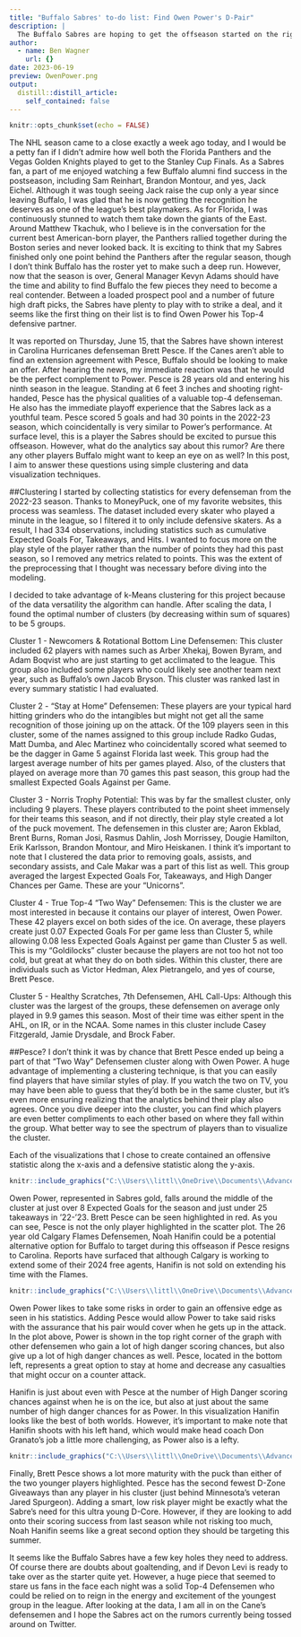 ```yaml
---
title: "Buffalo Sabres' to-do list: Find Owen Power's D-Pair"
description: |
  The Buffalo Sabres are hoping to get the offseason started on the right foot by finding Owen Power a linemate. By utilizing the K-Means clustering technique, I take a look at which defensemen around the league would be the best fit to play alongside the 20 year old stud. 
author:
  - name: Ben Wagner
    url: {}
date: 2023-06-19
preview: OwenPower.png
output:
  distill::distill_article:
    self_contained: false
---
```



```r
knitr::opts_chunk$set(echo = FALSE)
```


  
The NHL season came to a close exactly a week ago today, and I would be a petty fan if I didn't admire how well both the Florida Panthers and the Vegas Golden Knights played to get to the Stanley Cup Finals. As a Sabres fan, a part of me enjoyed watching a few Buffalo alumni find success in the postseason, including Sam Reinhart, Brandon Montour, and yes, Jack Eichel. Although it was tough seeing Jack raise the cup only a year since leaving Buffalo, I was glad that he is now getting the recognition he deserves as one of the league's best playmakers. As for Florida, I was continuously stunned to watch them take down the giants of the East. Around Matthew Tkachuk, who I believe is in the conversation for the current best American-born player, the Panthers rallied together during the Boston series and never looked back. It is exciting to think that my Sabres finished only one point behind the Panthers after the regular season, though I don't think Buffalo has the roster yet to make such a deep run. However, now that the season is over, General Manager Kevyn Adams should have the time and ability to find Buffalo the few pieces they need to become a real contender. Between a loaded prospect pool and a number of future high draft picks, the Sabres have plenty to play with to strike a deal, and it seems like the first thing on their list is to find Owen Power his Top-4 defensive partner.

It was reported on Thursday, June 15, that the Sabres have shown interest in Carolina Hurricanes defenseman Brett Pesce. If the Canes aren't able to find an extension agreement with Pesce, Buffalo should be looking to make an offer. After hearing the news, my immediate reaction was that he would be the perfect complement to Power. Pesce is 28 years old and entering his ninth season in the league. Standing at 6 feet 3 inches and shooting right-handed, Pesce has the physical qualities of a valuable top-4 defenseman. He also has the immediate playoff experience that the Sabres lack as a youthful team. Pesce scored 5 goals and had 30 points in the 2022-23 season, which coincidentally is very similar to Power's performance. At surface level, this is a player the Sabres should be excited to pursue this offseason. However, what do the analytics say about this rumor? Are there any other players Buffalo might want to keep an eye on as well? In this post, I aim to answer these questions using simple clustering and data visualization techniques.

##Clustering
I started by collecting statistics for every defenseman from the 2022-23 season. Thanks to MoneyPuck, one of my favorite websites, this process was seamless. The dataset included every skater who played a minute in the league, so I filtered it to only include defensive skaters. As a result, I had 334 observations, including statistics such as cumulative Expected Goals For, Takeaways, and Hits. I wanted to focus more on the play style of the player rather than the number of points they had this past season, so I removed any metrics related to points. This was the extent of the preprocessing that I thought was necessary before diving into the modeling.

I decided to take advantage of k-Means clustering for this project because of the data versatility the algorithm can handle. After scaling the data, I found the optimal number of clusters (by decreasing within sum of squares) to be 5 groups.

Cluster 1 - Newcomers & Rotational Bottom Line Defensemen: This cluster included 62 players with names such as Arber Xhekaj, Bowen Byram, and Adam Boqvist who are just starting to get acclimated to the league. This group also included some players who could likely see another team next year, such as Buffalo's own Jacob Bryson. This cluster was ranked last in every summary statistic I had evaluated.

Cluster 2 - "Stay at Home" Defensemen: These players are your typical hard hitting grinders who do the intangibles but might not get all the same recognition of those joining up on the attack. Of the 109 players seen in this cluster, some of the names assigned to this group include Radko Gudas, Matt Dumba, and Alec Martinez who coincidentally scored what seemed to be the dagger in Game 5 against Florida last week. This group had the largest average number of hits per games played. Also, of the clusters that played on average more than 70 games this past season, this group had the smallest Expected Goals Against per Game. 

Cluster 3 - Norris Trophy Potential: This was by far the smallest cluster, only including 9 players. These players contributed to the point sheet immensely for their teams this season, and if not directly, their play style created a lot of the puck movement. The defensemen in this cluster are; Aaron Ekblad, Brent Burns, Roman Josi, Rasmus Dahlin, Josh Morrissey, Dougie Hamilton, Erik Karlsson, Brandon Montour, and Miro Heiskanen. I think it's important to note that I clustered the data prior to removing goals, assists, and secondary assists, and Cale Makar was a part of this list as well. This group averaged the largest Expected Goals For, Takeaways, and High Danger Chances per Game. These are your "Unicorns". 

Cluster 4 - True Top-4 "Two Way" Defensemen: This is the cluster we are most interested in because it contains our player of interest, Owen Power. These 42 players excel on both sides of the ice. On average, these players create just 0.07 Expected Goals For per game less than Cluster 5, while allowing 0.08 less Expected Goals Against per game than Cluster 5 as well. This is my "Goldilocks" cluster because the players are not too hot not too cold, but great at what they do on both sides. Within this cluster, there are individuals such as Victor Hedman, Alex Pietrangelo, and yes of course, Brett Pesce.

Cluster 5 - Healthy Scratches, 7th Defensemen, AHL Call-Ups: Although this cluster was the largest of the groups, these defensemen on average only played in 9.9 games this season. Most of their time was either spent in the AHL, on IR, or in the NCAA. Some names in this cluster include Casey Fitzgerald, Jamie Drysdale, and Brock Faber.

##Pesce?
I don't think it was by chance that Brett Pesce ended up being a part of that "Two Way" Defensemen cluster along with Owen Power. A huge advantage of implementing a clustering technique, is that you can easily find players that have similar styles of play. If you watch the two on TV, you may have been able to guess that they'd both be in the same cluster, but it's even more ensuring realizing that the analytics behind their play also agrees. Once you dive deeper into the cluster, you can find which players are even better compliments to each other based on where they fall within the group. What better way to see the spectrum of players than to visualize the cluster.

Each of the visualizations that I chose to create contained an offensive statistic along the x-axis and a defensive statistic along the y-axis.

```r
knitr::include_graphics("C:\\Users\\littl\\OneDrive\\Documents\\Advanced Data Sci\\Wagner_website\\_Posts\\2023-06-19-dmanclustering\\takeaways vs. xG.png")
``` 

Owen Power, represented in Sabres gold, falls around the middle of the cluster at just over 8 Expected Goals for the season and just under 25 takeaways in '22-'23. Brett Pesce can be seen highlighted in red. As you can see, Pesce is not the only player highlighted in the scatter plot. The 26 year old Calgary Flames Defensemen, Noah Hanifin could be a potential alternative option for Buffalo to target during this offseason if Pesce resigns to Carolina. Reports have surfaced that although Calgary is working to extend some of their 2024 free agents, Hanifin is not sold on extending his time with the Flames.  

```r
knitr::include_graphics("C:\\Users\\littl\\OneDrive\\Documents\\Advanced Data Sci\\Wagner_website\\_Posts\\2023-06-19-dmanclustering\\High Danger for and Against.png")
``` 

Owen Power likes to take some risks in order to gain an offensive edge as seen in his statistics. Adding Pesce would allow Power to take said risks with the assurance that his pair would cover when he gets up in the attack. In the plot above, Power is shown in the top right corner of the graph with other defensemen who gain a lot of high danger scoring chances, but also give up a lot of high danger chances as well. Pesce, located in the bottom left, represents a great option to stay at home and decrease any casualties that might occur on a counter attack.

Hanifin is just about even with Pesce at the number of High Danger scoring chances against when he is on the ice, but also at just about the same number of high danger chances for as Power. In this visualization Hanifin looks like the best of both worlds. However, it's important to make note that Hanifin shoots with his left hand, which would make head coach Don Granato's job a little more challenging, as Power also is a lefty. 

```r
knitr::include_graphics("C:\\Users\\littl\\OneDrive\\Documents\\Advanced Data Sci\\Wagner_website\\_Posts\\2023-06-19-dmanclustering\\giveaways vs xG Created.png")
``` 

Finally, Brett Pesce shows a lot more maturity with the puck than either of the two younger players highlighted. Pesce has the second fewest D-Zone Giveaways than any player in his cluster (just behind Minnesota's veteran Jared Spurgeon). Adding a smart, low risk player might be exactly what the Sabre's need for this ultra young D-Core. However, if they are looking to add onto their scoring success from last season while not risking too much, Noah Hanifin seems like a great second option they should be targeting this summer.

It seems like the Buffalo Sabres have a few key holes they need to address. Of course there are doubts about goaltending, and if Devon Levi is ready to take over as the starter quite yet. However, a huge piece that seemed to stare us fans in the face each night was a solid Top-4 Defensemen who could be relied on to reign in the energy and excitement of the youngest group in the league. After looking at the data, I am all in on the Cane's defensemen and I hope the Sabres act on the rumors currently being tossed around on Twitter.







